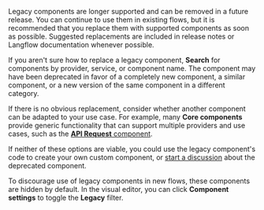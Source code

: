 Legacy components are longer supported and can be removed in a future release.
You can continue to use them in existing flows, but it is recommended that you replace them with supported components as soon as possible.
Suggested replacements are included in release notes or Langflow documentation whenever possible.

If you aren't sure how to replace a legacy component, <Icon name="Search" aria-hidden="true" /> **Search** for components by provider, service, or component name.
The component may have been deprecated in favor of a completely new component, a similar component, or a new version of the same component in a different category.

If there is no obvious replacement, consider whether another component can be adapted to your use case.
For example, many <Icon name="Component" aria-hidden="true" /> **Core components** provide generic functionality that can support multiple providers and use cases, such as the [**API Request** component](/components-data#api-request).

If neither of these options are viable, you could use the legacy component's code to create your own custom component, or [start a discussion](/contributing-github-issues) about the deprecated component.

To discourage use of legacy components in new flows, these components are hidden by default.
In the visual editor, you can click <Icon name="SlidersHorizontal" aria-hidden="true" /> **Component settings** to toggle the **Legacy** filter.